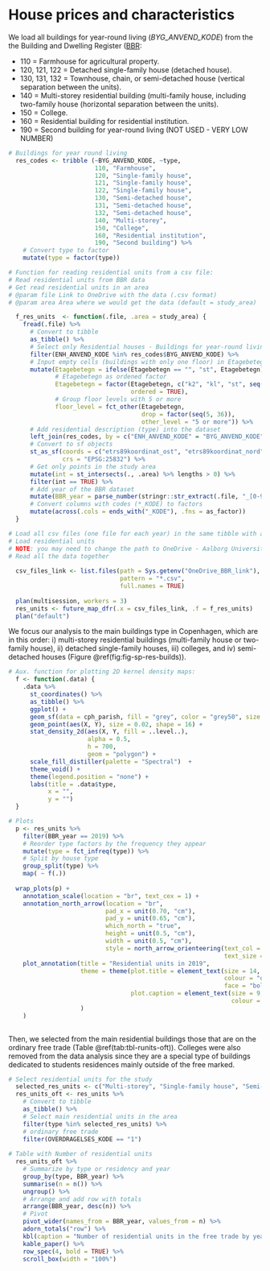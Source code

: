 # House prices and characteristics    

We load all buildings for year-round living (*BYG_ANVEND_KODE*) from the the Building and Dwelling Register ([BBR](https://teknik.bbr.dk/forside):

- 110           = Farmhouse for agricultural property.  
- 120, 121, 122 = Detached single-family house (detached house). 
- 130, 131, 132 = Townhouse, chain, or semi-detached house (vertical separation between the units).
- 140           = Multi-storey residential building (multi-family house, including two-family house (horizontal separation between the units).
- 150           = College.
- 160           = Residential building for residential institution.
- 190           = Second building for year-round living (NOT USED - VERY LOW NUMBER)

```r

# Buildings for year round living
  res_codes <- tribble (~BYG_ANVEND_KODE, ~type,
                        110, "Farmhouse",
                        120, "Single-family house",
                        121, "Single-family house",
                        122, "Single-family house",
                        130, "Semi-detached house",
                        131, "Semi-detached house",
                        132, "Semi-detached house",
                        140, "Multi-storey",
                        150, "College", 
                        160, "Residential institution",
                        190, "Second building") %>%
    # Convert type to factor
    mutate(type = factor(type))

# Function for reading residential units from a csv file:
# Read residential units from BBR data 
# Get read residential units in an area
# @param file Link to OneDrive with the data (.csv format)
# @param area Area where we would get the data (default = study_area)

  f_res_units  <- function(.file, .area = study_area) { 
    fread(.file) %>% 
      # Convert to tibble
      as_tibble() %>% 
      # Select only Residential houses - Buildings for year-round living 
      filter(ENH_ANVEND_KODE %in% res_codes$BYG_ANVEND_KODE) %>% 
      # Input empty cells (buildings with only one floor) in Etagebetegn as "st"
      mutate(Etagebetegn = ifelse(Etagebetegn == "", "st", Etagebetegn),
             # Etagebetegn as ordened factor
             Etagebetegn = factor(Etagebetegn, c("k2", "kl", "st", seq(1, 36, 1)),
                                  ordered = TRUE),
             # Group floor levels with 5 or more
             floor_level = fct_other(Etagebetegn,
                                     drop = factor(seq(5, 36)),
                                     other_level = "5 or more")) %>%
      # Add residential description (type) into the dataset
      left_join(res_codes, by = c("ENH_ANVEND_KODE" = "BYG_ANVEND_KODE")) %>% 
      # Convert to sf objects
      st_as_sf(coords = c("etrs89koordinat_ost", "etrs89koordinat_nord"),
               crs = "EPSG:25832") %>% 
      # Get only points in the study area
      mutate(int = st_intersects(., .area) %>% lengths > 0) %>% 
      filter(int == TRUE) %>% 
      # Add year of the BBR dataset  
      mutate(BBR_year = parse_number(stringr::str_extract(.file, "_[0-9]+_"))) %>% 
      # Convert columns with codes (*_KODE) to factors
      mutate(across(.cols = ends_with("_KODE"), .fns = as_factor))
  }

# Load all csv files (one file for each year) in the same tibble with a column indicating the year of the dataset: 
# Load residential units 
# NOTE: you may need to change the path to OneDrive - Aalborg Universitet 
# Read all the data together 
  
  csv_files_link <- list.files(path = Sys.getenv("OneDrive_BBR_link"),
                               pattern = "*.csv",
                               full.names = TRUE)
  
  plan(multisession, workers = 3)
  res_units <- future_map_dfr(.x = csv_files_link, .f = f_res_units)
  plan("default")

```

We focus our analysis to the main buildings type in Copenhagen, which are in this order: i) multi-storey residential buildings (multi-family house or two-family house), ii) detached single-family houses, iii) colleges, and iv) semi-detached houses (Figure \@ref(fig:fig-sp-res-builds)).

```r

# Aux. function for plotting 2D kernel density maps:
  f <- function(.data) {
    .data %>% 
      st_coordinates() %>%
      as_tibble() %>%
      ggplot() +
      geom_sf(data = cph_parish, fill = "grey", color = "grey50", size = 0.05) +
      geom_point(aes(X, Y), size = 0.02, shape = 16) +
      stat_density_2d(aes(X, Y, fill = ..level..),
                      alpha = 0.5,
                      h = 700,
                      geom = "polygon") +
      scale_fill_distiller(palette = "Spectral")  +
      theme_void() + 
      theme(legend.position = "none") +
      labs(title = .data$type,
           x = "",
           y = "") 
  }

# Plots  
  p <- res_units %>% 
    filter(BBR_year == 2019) %>%  
    # Reorder type factors by the frequency they appear 
    mutate(type = fct_infreq(type)) %>% 
    # Split by house type
    group_split(type) %>%
    map( ~ f(.))
  
  wrap_plots(p) +
    annotation_scale(location = "br", text_cex = 1) +
    annotation_north_arrow(location = "br",
                           pad_x = unit(0.70, "cm"),
                           pad_y = unit(0.65, "cm"),
                           which_north = "true",
                           height = unit(0.5, "cm"),
                           width = unit(0.5, "cm"),
                           style = north_arrow_orienteering(text_col = "white",
                                                            text_size = 1)) +
    plot_annotation(title = "Residential units in 2019",
                    theme = theme(plot.title = element_text(size = 14,
                                                            colour = "darkblue",
                                                            face = "bold"),
                                  plot.caption = element_text(size = 9,
                                                              colour = "grey25")
                    )
    ) 
  
```

Then, we selected from the main residential buildings those that are on the ordinary free trade (Table \@ref(tab:tbl-runits-oft)). Colleges were also removed from the data analysis since they are a special type of buildings dedicated to students residences mainly outside of the free marked.

```r

# Select residential units for the study
  selected_res_units <- c("Multi-storey", "Single-family house", "Semi-detached house") 
  res_units_oft <- res_units %>%
    # Convert to tibble
    as_tibble() %>% 
    # Select main residential units in the area
    filter(type %in% selected_res_units) %>% 
    # ordinary free trade
    filter(OVERDRAGELSES_KODE == "1")
 
# Table with Number of residential units
  res_units_oft %>%
    # Summarize by type or residency and year
    group_by(type, BBR_year) %>% 
    summarise(n = n()) %>% 
    ungroup() %>%
    # Arrange and add row with totals
    arrange(BBR_year, desc(n)) %>%
    # Pivot
    pivot_wider(names_from = BBR_year, values_from = n) %>% 
    adorn_totals("row") %>%
    kbl(caption = "Number of residential units in the free trade by year") %>% 
    kable_paper() %>% 
    row_spec(4, bold = TRUE) %>% 
    scroll_box(width = "100%")

```
